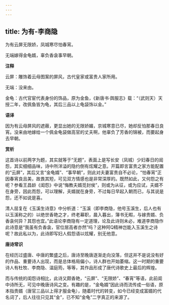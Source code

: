 ```yaml
---
---
---
```

title: 为有-李商隐
---

为有云屏无限娇，凤城寒尽怕春宵。

无端嫁得金龟婿，辜负香衾事早朝。

**注释**

云屏：雕饰着云母图案的屏风，古代皇家或富贵人家所用。

无端：没来由。

金龟：古代官宦代表身份的饰品，原为金鱼，《新唐书·舆服志》载：“（武则天）天授二年，改佩鱼皆为龟，其后三品以上龟袋饰以金。”

**语译**

因为有云母屏风的遮蔽，更显出她的无限娇媚，京城寒意已尽，她却反怕那春日良宵。没来由地嫁给一个佩金龟袋做高官的丈夫啊，他辜负了芳香的锦被，而要起身去早朝。

**赏析**

这首诗以前两字为题，其实就等于“无题”，表面上是写长安（凤城）少妇春日的闺怨，其实细细品味，诗中所洋溢的隐约倒有炫耀之意。开篇即言富贵之家方能配置的“云屏”，其后又言“金龟婿”、“事早朝”，则此对夫妻富贵自不必论，“怕春宵”正因春宵良且美，故畏其短，可见双方情感也是非常深厚的。既然如此，又何怨之有呢？参看王昌龄《闺怨》中说“悔教夫婿觅封侯”，则或为从征，或为应试，夫婿不在身旁，因此而怨，可以理解，夫婿就在身旁，不过每日早起入朝而已，与其说是怨，还不如说是喜。

清人屈复在《玉溪生诗意》中分析道：“玉溪（即李商隐，他号玉溪生，后人也有以玉溪称之的）以绝世香艳之才，终老幕职，晨入暮出，簿书无暇，与嫁贵婿、负香衾何异？其怨也宜。”此语论李商隐有一定道理，论及此诗则未必，难道李商隐作此诗意是“我虽有负香衾，官位居高者亦然”吗？这种阿Q精神岂能入玉溪生之诗呢？故此私以为，此诗即写妇人假怨语以炫耀，别无他意。

**唐诗常识**

在经历过盛唐、中唐的繁盛之后，唐诗至晚唐逐渐走向没落，但这并不是说没有好的作品、重要诗人出现，而是总体格局偏小，诗人群也开始萎缩。这一时期的重要诗人有杜牧、李商隐、温庭筠，等等，其作品形成了唐代诗歌史上最后的辉煌。

而与传统的闺怨诗相比，此诗又颇香艳，“云屏”、“无限娇”、“春宵”等语，此前闺中诗所无，可见中晚唐诗风之变。有趣的是，“金龟婿”因此诗而流传成一俗语，原本指贵婿（唐官三品以上得才服金龟），随着时代的转变，如今已经变成富婿的代名词了，后人往往只见其“金”，已不知“金龟”二字真正的来源了。